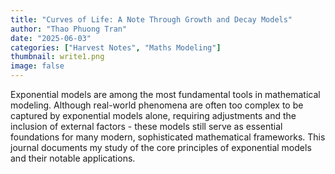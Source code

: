 ```yaml
---
title: "Curves of Life: A Note Through Growth and Decay Models"
author: "Thao Phuong Tran"
date: "2025-06-03"
categories: ["Harvest Notes", "Maths Modeling"]
thumbnail: write1.png
image: false
---
```


Exponential models are among the most fundamental tools in mathematical modeling. Although real-world phenomena are often too complex to be captured by exponential models alone, requiring adjustments and the inclusion of external factors - these models still serve as essential foundations for many modern, sophisticated mathematical frameworks. This journal documents my study of the core principles of exponential models and their notable applications.
